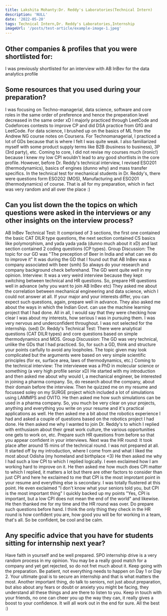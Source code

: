 ```yaml
---
title: Lakshita Mohanty:Dr. Reddy's Laboratories(Technical Intern)
description: 'NULL' 
date: '2022-05-20'
tags: Technical Intern,Dr. Reddy's Laboratories,Internship
imageUrl: '/posts/test-article/example-image-1.jpeg'
---
```


## Other companies & profiles that you were shortlisted for:
I was previously shortlisted for an interview with AB InBev for the data analytics profile

## Some resources that you used during your preparation?
I was focusing on Techno-managerial, data science, software and core roles in the same order of preference and hence the preperation level decreased in the same order xD
I majorly practiced through LeetCode and Codeforces contests to improve CP and did DSA practice from GfG and LeetCode. For data science, I brushed up on the basics of ML from the Andrew NG course notes on Coursera.
For Technomanagerial, I practiced a lot of GDs because that is where I felt I was quite weak. I also familiarized myself with some product supply terms like B2B (business to business), 3P (3rd party), etc.
Coming to core, I did not revise my courses much (ironic!) because I knew my low CPI wouldn't lead to any good shortlists in the core profile. However, before Dr. Reddy's technical interview, I revised ESO201 (thermodynamics), basics of engines (dunno why) and mass transfer specifics. In the technical test for mechanical students in Dr. Reddy's, there were questions form ESO202 (MOS), Manufacturing and ESO201 (thermodynamics) of course.
That is all for my preparation, which in fact was very random and all over the place :)

## Can you list down the the topics on which questions were asked in the interviews or any other insights on the interview process?
AB InBev
Technical Test: It comprised of 3 sections, the first one contained the basic CAT DILR type questions, the next section contained CS basics like polymorphism, and yada yada yada (dunno much about it xD) and last section contained 2 coding questions (CP types).
Group Discussion: The topic for our GD was "The preception of Beer in India and what can we do to improve it" It was during the GD that I found out that AB InBev was a company associated with beer (smh) So always do your research and company background check beforehand. The GD went quite well in my opinion.
Interview: It was a very weird interview because they kept switching between technical and HR questions. So, prepare HR questions well in advance (why you want to join AB InBev etc)
They asked me about the correlation between mechanical engineering and data science, which I could not answer at all. If your major and your interests differ, you can expect such questions, again, prepare well in advance. They also asked me about the ways in which the Indian Govt. can use the machine learning project that I had done. All in all, I would say that they were checking how clear I was about my interests, how serious I was in pursuing them.
I was very nervous and underconfident throughout. I was not selected for the internship. (sed)
Dr. Reddy's
Technical Test: There were analytical questions (CAT DILR types) and core questions based on simple thermodynamics and MOS.
Group Discussion: The GD was very technical, unlike the GDs that I had practiced. So, for such a GD, think and structure your points carfully to avoid any loopholes. The topic given may look complicated but the arguments were based on very simple scientific principles (for ex, surface area, laws of thermodynamics, etc.)
Coming to the technical interview: The interviewee was a PhD in molecular science or something (a very high profile senior xD) He started with my introduction and then asked me about why would I, a mechanical engineer, be interested in joining a pharma company. So, do research about the company, about their domain before the interview. Then he quizzed me on my resume and focussed soley on my SURGE project which included a lot of simulations using LAMMPS and OVITO. He then asked me how such simulations can be used in a pharma company. So, you much be very clear on your projects, anything and everything you write on your resume and it's practical applications as well. He then asked me a bit about the robotics experience I had and asked a couple of questions based on the robotics project I had done. He then asked me why I wanted to join Dr. Reddy's to which I replied with enthusiasm about their great work culture, the various opportunities one gets to work on, etc. Prepare such HR questions from before so that you appear confident in your interviews.
Next was the HR round: It took place after around 15 mins of the technical round. I was not prepared at all. It started off by my introduction, where I come from and what I liked the most about Odisha (my homeland and birthplace <3) He then asked me why I had such a low CPI to which I replied logically. I even exclaimed how I am working hard to improve on it. He then asked me how much does CPI matter to which I replied, it matters a lot but there are other factors to consider than just CPI and here he exclaimed to me that CPI is the most improtant point in your resume and everything else is secondary. I was totally flustered at this point. He even exclaimed "I don't know what your seniors told you, but CPI is the most important thing" I quickly backed up my points "Yes, CPI is important, but a low CPI does not mean the end of the world" and likewise. He then thanked me for my time and the HR round was over. Do prepare such questions before hand. I think the only thing they check in the HR round is how confident you are, how good you will be for working in a team, that's all. So be confident, be cool and be calm.

## Any specific advice that you have for students sitting for internship next year?
Have faith in yourself and be well prepared. SPO internship drive is a very random process in my opinion. You may be a really good match for a company and yet get rejected, so do not fret much about it. Keep going with the preparation. Be patient, not everything needs to happen on Day 1 or Day 2. Your ultimate goal is to secure an internship and that is what matters the most.
Another important thing, do talk to seniors, not just about preparation, but also about any fears or doubt or anxiety you might be facing, they understand all these things and are there to listen to you. Keep in touch with your friends, no one can cheer you up the way they can, it really gives a boost to your confidence.
It will all work out in the end for sure.
All the best :)

